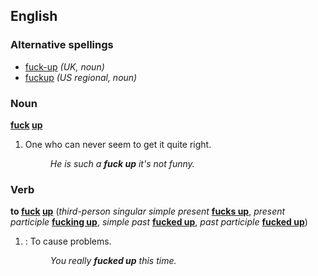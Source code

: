 ==English==

===Alternative spellings===
*[[fuck-up]] ''(UK, noun)''
*[[fuckup]] ''(US regional, noun)'' 

===Noun===
'''[[fuck]] [[up]]'''
# One who can never seem to get it quite right.
#:''He is such a '''fuck up''' it's not funny.''

===Verb===
'''to [[fuck]] [[up]]''' (''third-person singular simple present'' '''[[fucks up]]''', ''present participle'' '''[[fucking up]]''', ''simple past'' '''[[fucked up]]''', ''past participle'' '''[[fucked up]]''')
# {{slang}}: To cause problems.
#:''You really '''fucked up''' this time.''